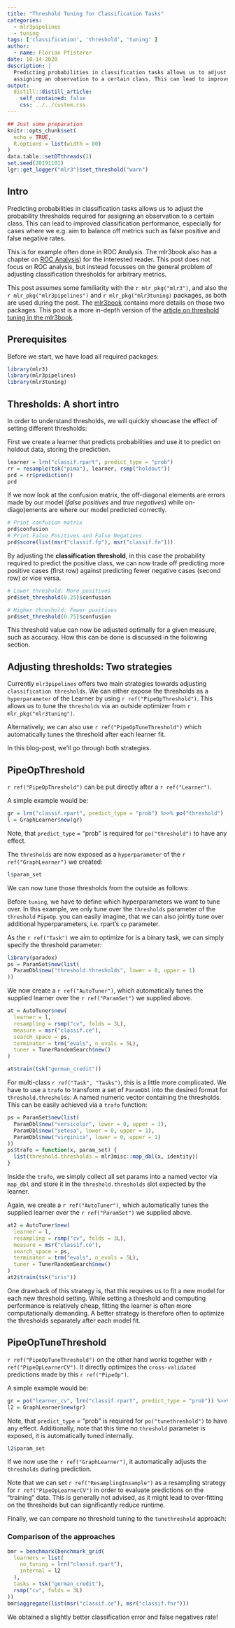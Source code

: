```yaml
---
title: "Threshold Tuning for Classification Tasks"
categories:
  - mlr3pipelines
  - tuning
tags: ['classification', 'threshold', 'tuning' ]
author:
  - name: Florian Pfisterer
date: 10-14-2020
description: |
  Predicting probabilities in classification tasks allows us to adjust the probability thresholds required for
  assigning an observation to a certain class. This can lead to improved ...
output:
  distill::distill_article:
    self_contained: false
    css: ../../custom.css
---
```


```r
## Just some preparation
knitr::opts_chunk$set(
  echo = TRUE,
  R.options = list(width = 80)
)
data.table::setDTthreads(1)
set.seed(20191101)
lgr::get_logger("mlr3")$set_threshold("warn")
```

## Intro

Predicting probabilities in classification tasks allows us to adjust the probability thresholds required for assigning an observation to a certain class.
This can lead to improved classification performance, especially for cases where we e.g. aim to balance off metrics such as false positive and false negative rates.

This is for example often done in ROC Analysis. The mlr3book also has a chapter on [ROC Analysis](https://mlr3book.mlr-org.com/binary-classification.html#binary-roc)) for the interested reader. This post does not focus on ROC analysis, but instead focusses on the general problem of adjusting classification thresholds for arbitrary metrics.


This post assumes some familiarity with the `r mlr_pkg("mlr3")`, and also the `r mlr_pkg("mlr3pipelines")` and `r mlr_pkg("mlr3tuning)` packages, as both are used during the post.
The [mlr3book](https://mlr3book.mlr-org.com/) contains more details on those two packages.
This post is a more in-depth version of the [article on threshold tuning in the mlr3book](https://mlr3book.mlr-org.com/cost-sens.html#threshold-tuning-1).


## Prerequisites

Before we start, we have load all required packages:

```r
library(mlr3)
library(mlr3pipelines)
library(mlr3tuning)
```



## Thresholds: A short intro

In order to understand thresholds, we will quickly showcase the effect of setting different thresholds:

First we create a learner that predicts probabilities and use it to predict on holdout data, storing the prediction.

```r
learner = lrn("classif.rpart", predict_type = "prob")
rr = resample(tsk("pima"), learner, rsmp("holdout"))
prd = rr$prediction()
prd
```

If we now look at the confusion matrix, the off-diagonal elements are errors made by our model (*false positives* and *true negatives*) while on-diago)ements are where our model predicted correctly.


```r
# Print confusion matrix
prd$confusion
# Print False Positives and False Negatives
prd$score(list(msr("classif.fp"), msr("classif.fn")))
```

By adjusting the **classification threshold**, in this case the probability required to predict the positive class, we can now trade off predicting more positive cases (first row)
against predicting fewer negative cases (second row) or vice versa.

```r
# Lower threshold: More positives
prd$set_threshold(0.25)$confusion
```

```r
# Higher threshold: Fewer positives
prd$set_threshold(0.75)$confusion
```

This threshold value can now be adjusted optimally for a given measure, such as accuracy. How this can be done is discussed in the following section.

## Adjusting thresholds: Two strategies

Currently `mlr3pipelines` offers two main strategies towards adjusting `classification thresholds`.
We can either expose the thresholds as a `hyperparameter` of the Learner by using `r ref("PipeOpThreshold")`.
This allows us to tune the `thresholds` via an outside optimizer from `r mlr_pkg("mlr3tuning")`.

Alternatively, we can also use `r ref("PipeOpTuneThreshold")` which automatically tunes the threshold after each learner fit.

In this blog-post, we'll go through both strategies.

## PipeOpThreshold

`r ref("PipeOpThreshold")` can be put directly after a `r ref("Learner")`.

A simple example would be:

```r
gr = lrn("classif.rpart", predict_type = "prob") %>>% po("threshold")
l = GraphLearner$new(gr)
```

Note, that `predict_type` = "prob" is required for `po("threshold")` to have any effect.

The `thresholds` are now exposed as a `hyperparameter` of the `r ref("GraphLearner")` we created:

```r
l$param_set
```

We can now tune those thresholds from the outside as follows:

Before `tuning`, we have to define which hyperparameters we want to tune over.
In this example, we only tune over the `thresholds` parameter of the `threshold` `PipeOp`.
you can easily imagine, that we can also jointly tune over additional hyperparameters, i.e. rpart's `cp` parameter.

As the `r ref("Task")` we aim to optimize for is a binary task, we can simply specify the threshold parameter:

```r
library(paradox)
ps = ParamSet$new(list(
  ParamDbl$new("threshold.thresholds", lower = 0, upper = 1)
))
```

We now create a `r ref("AutoTuner")`, which automatically tunes the supplied learner over the `r ref("ParamSet")` we supplied above.

```r
at = AutoTuner$new(
  learner = l,
  resampling = rsmp("cv", folds = 3L),
  measure = msr("classif.ce"),
  search_space = ps,
  terminator = trm("evals", n_evals = 5L),
  tuner = TunerRandomSearch$new()
)

at$train(tsk("german_credit"))
```

For multi-class `r ref("Task", "Tasks")`, this is a little more complicated.
We have to use a `trafo` to transform a set of `ParamDbl` into the desired format for `threshold.thresholds`:
A named numeric vector containing the thresholds.
This can be easily achieved via a `trafo` function:

```r
ps = ParamSet$new(list(
  ParamDbl$new("versicolor", lower = 0, upper = 1),
  ParamDbl$new("setosa", lower = 0, upper = 1),
  ParamDbl$new("virginica", lower = 0, upper = 1)
))
ps$trafo = function(x, param_set) {
  list(threshold.thresholds = mlr3misc::map_dbl(x, identity))
}
```

Inside the `trafo`, we simply collect all set params into a named vector via `map_dbl` and store it
in the `threshold.thresholds` slot expected by the learner.

Again, we create a `r ref("AutoTuner")`, which automatically tunes the supplied learner over the `r ref("ParamSet")` we supplied above.

```r
at2 = AutoTuner$new(
  learner = l,
  resampling = rsmp("cv", folds = 3L),
  measure = msr("classif.ce"),
  search_space = ps,
  terminator = trm("evals", n_evals = 5L),
  tuner = TunerRandomSearch$new()
)
at2$train(tsk("iris"))
```

One drawback of this strategy is, that this requires us to fit a new model for each new threshold setting.
While setting a threshold and computing performance is relatively cheap, fitting the learner is often
more computationally demanding.
A better strategy is therefore often to optimize the thresholds separately after each model fit.

## PipeOpTuneThreshold

`r ref("PipeOpTuneThreshold")` on the other hand works together with `r ref("PipeOpLearnerCV")`.
It directly optimizes the `cross-validated` predictions made by this `r ref("PipeOp")`.

A simple example would be:

```r
gr = po("learner_cv", lrn("classif.rpart", predict_type = "prob")) %>>% po("tunethreshold")
l2 = GraphLearner$new(gr)
```

Note, that `predict_type` = "prob" is required for `po("tunethreshold")` to have any effect.
Additionally, note that this time no `threshold` parameter is exposed, it is automatically tuned internally.

```r
l2$param_set
```

If we now use the `r ref("GraphLearner")`, it automatically adjusts the `thresholds` during prediction.

Note that we can set `r ref("ResamplingInsample")` as a resampling strategy for `r ref("PipeOpLearnerCV")` in order to evaluate
predictions on the "training" data. This is generally not advised, as it might lead to over-fitting
on the thresholds but can significantly reduce runtime.

Finally, we can compare no threshold tuning to the `tunethreshold` approach:

### Comparison of the approaches

```r
bmr = benchmark(benchmark_grid(
  learners = list(
    no_tuning = lrn("classif.rpart"),
    internal = l2
  ),
  tasks = tsk("german_credit"),
  rsmp("cv", folds = 3L)
))
bmr$aggregate(list(msr("classif.ce"), msr("classif.fnr")))
```

We obtained a slightly better classification error and false negatives rate!
